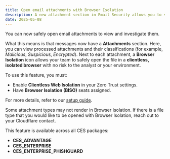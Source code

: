 ```yaml
---
title: Open email attachments with Browser Isolation
description: A new attachment section in Email Security allows you to safely open attachments to view and investigate.
date: 2025-05-08
---
```


You can now safely open email attachments to view and investigate them.

What this means is that messages now have a **Attachments** section. Here, you can view processed attachments and their classifications (for example, _Malicious_, _Suspicious_, _Encrypted_). Next to each attachment, a **Browser Isolation** icon allows your team to safely open the file in a **clientless, isolated browser** with no risk to the analyst or your environment.

To use this feature, you must:

- Enable **Clientless Web Isolation** in your Zero Trust settings.
- Have **Browser Isolation (BISO)** seats assigned.

For more details, refer to our [setup guide](/cloudflare-one/policies/browser-isolation/setup/clientless-browser-isolation/).

Some attachment types may not render in Browser Isolation. If there is a file type that you would like to be opened with Browser Isolation, reach out to your Cloudflare contact.

This feature is available across all CES packages:

- **CES_ADVANTAGE**
- **CES_ENTERPRISE**
- **CES_ENTERPRISE_PHISHGUARD**
